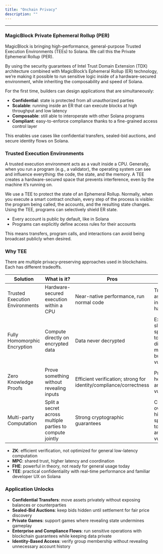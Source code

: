 ```yaml
---
title: "Onchain Privacy"
description: ""
---
```



---

### MagicBlock Private Ephemeral Rollup (PER)

MagicBlock is bringing high-performance, general-purpose Trusted Execution Environments (TEEs) to Solana. We call this the Private Ephemeral Rollup (PER).

By using the security guarantees of Intel Trust Domain Extension (TDX) architecture combined with MagicBlock’s Ephemeral Rollup (ER) technology, we’re making it possible to run sensitive logic inside of a hardware-secured environment, while inheriting the composability and speed of Solana.

For the first time, builders can design applications that are simultaneously:

- **Confidential**: state is protected from all unauthorized parties
- **Scalable**: running inside an ER that can execute blocks at high throughput and low latency
- **Composable**: still able to interoperate with other Solana programs
- **Compliant**: easy-to-enforce compliance thanks to a fine-grained access control layer

This enables use cases like confidential transfers, sealed-bid auctions, and secure identity flows on Solana.

### Trusted Execution Environments

A trusted execution environment acts as a vault inside a CPU. Generally, when you run a program (e.g., a validator), the operating system can see and influence everything: the code, the state, and the memory. A TEE creates a hardware-secured space that prevents interference, even by the machine it’s running on.

We use a TEE to protect the state of an Ephemeral Rollup. Normally, when you execute a smart contract onchain, every step of the process is visible: the program being called, the accounts, and the resulting state changes. Using the TEE, programs can selectively shield ER state.

- Every account is public by default, like in Solana
- Programs can explicitly define access rules for their accounts

This means transfers, program calls, and interactions can avoid being broadcast publicly when desired.

### Why TEE

There are multiple privacy-preserving approaches used in blockchains. Each has different tradeoffs.

| Solution                       | What is it?                                               | Pros                                                               | Cons                                                                                    |
| ------------------------------ | --------------------------------------------------------- | ------------------------------------------------------------------ | --------------------------------------------------------------------------------------- |
| Trusted Execution Environments | Hardware-secured execution within a CPU                   | Near-native performance, run normal code                           | Trust assumption in vendor hardware                                                     |
| Fully Homomorphic Encryption   | Compute directly on encrypted data                        | Data never decrypted                                               | Extremely slow, specialized tooling, difficult key management, bugs and vulnerabilities |
| Zero Knowledge Proofs          | Prove something without revealing inputs                  | Efficient verification; strong for identity/compliance/correctness | Proving is heavy, bugs and vulnerabilities                                              |
| Multi-party Computation        | Split a secret across multiple parties to compute jointly | Strong cryptographic guarantees                                    | Coordination overhead, high latency, specialized tooling, bugs and vulnerabilities      |

- **ZK**: efficient verification, not optimized for general low-latency computation
- **MPC**: shared trust, higher latency and coordination
- **FHE**: powerful in theory, not ready for general usage today
- **TEE**: practical confidentiality with real-time performance and familiar developer UX on Solana

### Application Unlocks

- **Confidential Transfers**: move assets privately without exposing balances or counterparties
- **Sealed-Bid Auctions**: keep bids hidden until settlement for fair price discovery
- **Private Games**: support games where revealing state undermines gameplay
- **Enterprise and Compliance Flows**: run sensitive operations with blockchain guarantees while keeping data private
- **Identity-Based Access**: verify group membership without revealing unnecessary account history


<TeeEndpoint />
<TeeCards />
